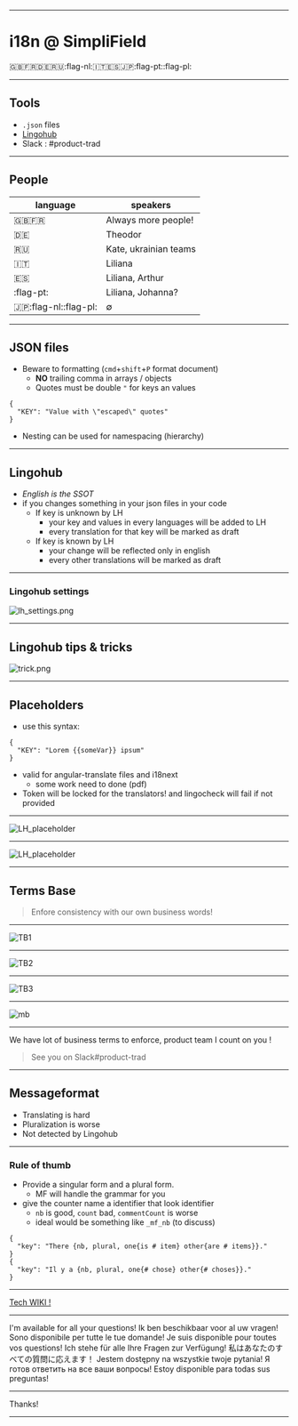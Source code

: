 
---

# i18n @ SimpliField

:gb::fr::de::ru::flag-nl::it::es::jp::flag-pt::flag-pl:

---

## Tools

- `.json` files
- [Lingohub](https://translate.lingohub.com/simplifield/dashboard)
- Slack : #product-trad

---

## People

| language               | speakers              |
| ---------------------- | --------------------- |
| :gb::fr:               | Always more people!   |
| :de:                   | Theodor               |
| :ru:                   | Kate, ukrainian teams |
| :it:                   | Liliana               |
| :es:                   | Liliana, Arthur       |
| :flag-pt:              | Liliana, Johanna?     |
| :jp::flag-nl::flag-pl: | ∅                     |

---

## JSON files

- Beware to formatting (`cmd`+`shift`+`P` format document)
  - **NO** trailing comma in arrays / objects
  - Quotes must be double `"` for keys an values

```
{
  "KEY": "Value with \"escaped\" quotes"
}
```

- Nesting can be used for namespacing (hierarchy)

---

## Lingohub

- _English is the SSOT_
- if you changes something in your json files in your code
  - If key is unknown by LH
    - your key and values in every languages will be added to LH
    - every translation for that key will be marked as draft
  - If key is known by LH
    - your change will be reflected only in english
    - every other translations will be marked as draft

---

### Lingohub settings

![lh_settings.png](./img/lh_settings.png)

---

## Lingohub tips & tricks

![trick.png](./img/trick.gif)

---

## Placeholders

- use this syntax:

```
{
  "KEY": "Lorem {{someVar}} ipsum"
}
```

- valid for angular-translate files and i18next
  - some work need to done (pdf)
- Token will be locked for the translators! and lingocheck will fail if not provided

---

![LH_placeholder](./img/LH_ph1.png)

---

![LH_placeholder](./img/LH_ph2.png)

---

## Terms Base

> Enfore consistency with our own business words!

---

![TB1](./img/tb1.png)

---

![TB2](./img/tb2.png)

---

![TB3](./img/tb3.png)

---

![mb](./img/mindblown.jpg)

---

We have lot of business terms to enforce, product team I count on you !

> See you on Slack#product-trad

---

## Messageformat

- Translating is hard
- Pluralization is worse
- Not detected by Lingohub

---

### Rule of thumb

- Provide a singular form and a plural form.
  - MF will handle the grammar for you
- give the counter name a identifier that look identifier
  - `nb` is good, `count` bad, `commentCount` is worse
  - ideal would be something like `_mf_nb` (to discuss)

```
{
  "key": "There {nb, plural, one{is # item} other{are # items}}."
}
{
  "key": "Il y a {nb, plural, one{# chose} other{# choses}}."
}
```

---

[Tech WIKI !](https://github.com/SimpliField/sf-platform/wiki/i18n)

---

I'm available for all your questions! Ik ben beschikbaar voor al uw vragen! Sono disponibile per tutte le tue domande! Je suis disponible pour toutes vos questions! Ich stehe für alle Ihre Fragen zur Verfügung! 私はあなたのすべての質問に応えます！ Jestem dostępny na wszystkie twoje pytania! Я готов ответить на все ваши вопросы! Estoy disponible para todas sus preguntas!

---

Thanks!

---
